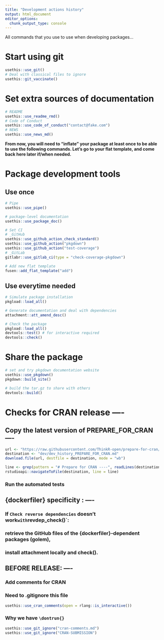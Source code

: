 ```yaml
---
title: "Development actions history"
output: html_document
editor_options: 
  chunk_output_type: console
---
```


All commands that you use to use when developing packages...

# Start using git

```r
usethis::use_git()
# Deal with classical files to ignore
usethis::git_vaccinate()
```

# Set extra sources of documentation

```r
# README
usethis::use_readme_rmd()
# Code of Conduct
usethis::use_code_of_conduct("contact@fake.com")
# NEWS
usethis::use_news_md()
```

**From now, you will need to "inflate" your package at least once to be able to use the following commands. Let's go to your flat template, and come back here later if/when needed.**


# Package development tools
## Use once

```r
# Pipe
usethis::use_pipe()

# package-level documentation
usethis::use_package_doc()

# Set CI
# _GitHub
usethis::use_github_action_check_standard()
usethis::use_github_action("pkgdown")
usethis::use_github_action("test-coverage")
# _GitLab
gitlabr::use_gitlab_ci(type = "check-coverage-pkgdown")

# Add new flat template
fusen::add_flat_template("add")
```

## Use everytime needed

```r
# Simulate package installation
pkgload::load_all()

# Generate documentation and deal with dependencies
attachment::att_amend_desc()

# Check the package
pkgload::load_all()
devtools::test() # for interactive required
devtools::check()
```

# Share the package

```r
# set and try pkgdown documentation website
usethis::use_pkgdown()
pkgdown::build_site()

# build the tar.gz to share with others
devtools::build()
```

# Checks for CRAN release ----

## Copy the latest version of PREPARE_FOR_CRAN ----

```r
url <- "https://raw.githubusercontent.com/ThinkR-open/prepare-for-cran/master/README.md"
destination <- "dev/dev_history_PREPARE_FOR_CRAN.md"
download.file(url, destfile = destination, mode = "wb")

line <- grep(pattern = "# Prepare for CRAN ----", readLines(destination))
rstudioapi::navigateToFile(destination, line = line)
```

### Run the automated tests

## {dockerfiler} specificity : ----

### If `Check reverse dependencies` doesn't work`with `revdep_check()`:
### retrieve the GitHub files of the {dockerfiler}-dependent packages (golem),
### install attachment locally and check().

## BEFORE RELEASE: ----

### Add comments for CRAN
### Need to .gitignore this file

```r
usethis::use_cran_comments(open = rlang::is_interactive())
```

### Why we have `\dontrun{}`

```r
usethis::use_git_ignore("cran-comments.md")
usethis::use_git_ignore("CRAN-SUBMISSION")
```
